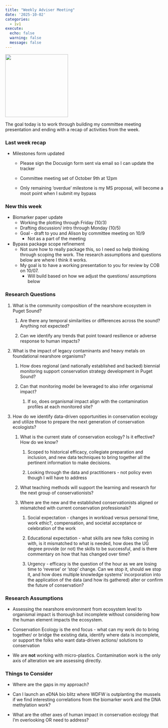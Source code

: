 ```yaml
---
title: "Weekly Adviser Meeting"
date: '2025-10-02'
categories:
  - 1v1
execute:
  echo: false
  warning: false
  message: false
---
```


![](img/advisor.png){fig-align="left" width="200"}

The goal today is to work through building my committee meeting presentation and ending with a recap of activities from the week.\

### Last week recap

-   Milestones form updated

    -   Please sign the Docusign form sent via email so I can update the tracker

    -   Committee meeting set of October 9th at 12pm

    -   Only remaining 'overdue' milestone is my MS proposal, will become a moot point when I submit my bypass

### New this week

-   Biomarker paper update
    -   Working the plotting through Friday (10/3)
    -   Drafting discussion/ intro through Monday (10/5)
    -   Goal - draft to you and Alison by committee meeting on 10/9
        -   Not as a part of the meeting
-   Bypass package scope refinement
    -   Not sure how to really package this, so I need so help thinking through scoping the work. The research assumptions and questions below are where I think it works.
    -   My goal is to have a working presentation to you for review by COB on 10/07.
        -   Will build based on how we adjust the questions/ assumptions below

### Research Questions

1.  What is the community composition of the nearshore ecosystem in Puget Sound?

    1.  Are there any temporal similarities or differences across the sound? Anything not expected?

    2.  Can we identify any trends that point toward resilience or adverse response to human impacts? 

2.  What is the impact of legacy contaminants and heavy metals on foundational nearshore organisms?

    1.  How does regional (and nationally established and backed) biennial monitoring support conservation strategy development in Puget Sound?

    2.  Can that monitoring model be leveraged to also infer organismal impact?

        1.  If so, does organismal impact align with the contamination profiles at each monitored site?

3.  How do we identify data-driven opportunities in conservation ecology and utilize those to prepare the next generation of conservation ecologists?

    1.  What is the current state of conservation ecology? Is it effective? How do we know?

        1.  Scoped to historical efficacy, collegiate preparation and inclusion, and new data techniques to bring together all the pertinent information to make decisions.

        2.  Looking through the data and practitioners - not policy even though I will have to address 

    2.  What teaching methods will support the learning and research for the next group of conservationists?

    3.  Where are the new and the established conservationists aligned or mismatched with current conservation professionals?

        1.  Social expectation - changes in workload versus personal time, work ethic?, compensation, and societal acceptance or celebration of the work

        2.  Educational expectation - what skills are new folks coming in with, is it mismatched to what is needed, how does the UG degree provide (or not) the skills to be successful, and is there commentary on how that has changed over time?

        3.  Urgency - efficacy is the question of the hour as we are losing time to ‘reverse’ or ‘stop’ change. Can we stop it, should we stop it, and how does multiple knowledge systems’ incorporation into the application of the data (and how its gathered) alter or confirm the future of conservation?

### Research Assumptions

-   Assessing the nearshore environment from ecosystem level to organismal impact is thorough but incomplete without considering how the human element impacts the ecosystem.

-   Conservation Ecology is the end focus - what can my work do to bring together/ or bridge the existing data, identify where data is incomplete, or support the folks who want data-driven actions/ solutions to conservation

-   We are **not** working with micro-plastics. Contamination work is the only axis of alteration we are assessing directly.

### Things to Consider

-   Where are the gaps in my approach?

-   Can I launch an eDNA bio blitz where WDFW is outplanting the mussels if we find interesting correlations from the biomarker work and the DNA methylation work?

-   What are the other axes of human impact in conservation ecology that I’m overlooking OR need to address?
